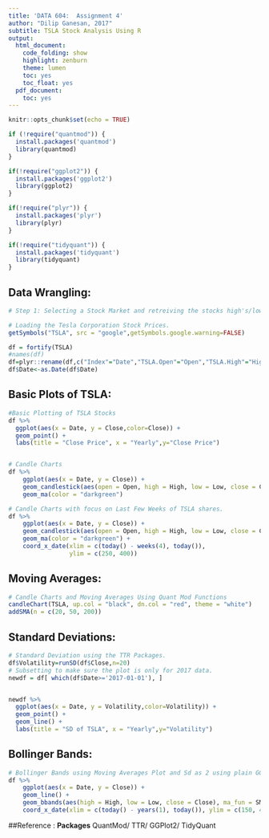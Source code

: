 ```yaml
---
title: 'DATA 604:  Assignment 4'
author: "Dilip Ganesan, 2017"
subtitle: TSLA Stock Analysis Using R
output:
  html_document:
    code_folding: show
    highlight: zenburn
    theme: lumen
    toc: yes
    toc_float: yes
  pdf_document:
    toc: yes
---
```


```r
knitr::opts_chunk$set(echo = TRUE)

if (!require("quantmod")) {
  install.packages('quantmod')
  library(quantmod)
}

if(!require("ggplot2")) {
  install.packages('ggplot2')
  library(ggplot2)
}

if(!require("plyr")) {
  install.packages('plyr')
  library(plyr)
}

if(!require("tidyquant")) {
  install.packages('tidyquant')
  library(tidyquant)
}
```

## Data Wrangling:

```r

# Step 1: Selecting a Stock Market and retreiving the stocks high's/low's/closing

# Loading the Tesla Corporation Stock Prices.
getSymbols("TSLA", src = "google",getSymbols.google.warning=FALSE)

df = fortify(TSLA)
#names(df)
df=plyr::rename(df,c("Index"="Date","TSLA.Open"="Open","TSLA.High"="High","TSLA.Low"="Low","TSLA.Close"="Close","TSLA.Volume"="Volume"))
df$Date<-as.Date(df$Date)

```

## Basic Plots of TSLA:

```r
#Basic Plotting of TSLA Stocks
df %>%
  ggplot(aes(x = Date, y = Close,color=Close)) +
  geom_point() +
  labs(title = "Close Price", x = "Yearly",y="Close Price")


# Candle Charts 
df %>%
    ggplot(aes(x = Date, y = Close)) +
    geom_candlestick(aes(open = Open, high = High, low = Low, close = Close)) +
    geom_ma(color = "darkgreen")

# Candle Charts with focus on Last Few Weeks of TSLA shares.
df %>%
    ggplot(aes(x = Date, y = Close)) +
    geom_candlestick(aes(open = Open, high = High, low = Low, close = Close)) +
    geom_ma(color = "darkgreen") +
    coord_x_date(xlim = c(today() - weeks(4), today()),
                 ylim = c(250, 400))

```

## Moving Averages:

```r

# Candle Charts and Moving Averages Using Quant Mod Functions
candleChart(TSLA, up.col = "black", dn.col = "red", theme = "white")
addSMA(n = c(20, 50, 200))

```


## Standard Deviations:

```r

# Standard Deviation using the TTR Packages.
df$Volatility=runSD(df$Close,n=20)
# Subsetting to make sure the plot is only for 2017 data.
newdf = df[ which(df$Date>='2017-01-01'), ]


newdf %>%
  ggplot(aes(x = Date, y = Volatility,color=Volatility)) +
  geom_point() +
  geom_line() +
  labs(title = "SD of TSLA", x = "Yearly",y="Volatility")

```


## Bollinger Bands:

```r

# Bollinger Bands using Moving Averages Plot and Sd as 2 using plain GGPlot2
df %>%
    ggplot(aes(x = Date, y = Close)) +
    geom_line() +           
    geom_bbands(aes(high = High, low = Low, close = Close), ma_fun = SMA, n = 50, sd =2) +
    coord_x_date(xlim = c(today() - years(1), today()), ylim = c(150, 400))

```



##Reference : 
**Packages**
QuantMod/
TTR/
GGPlot2/
TidyQuant


